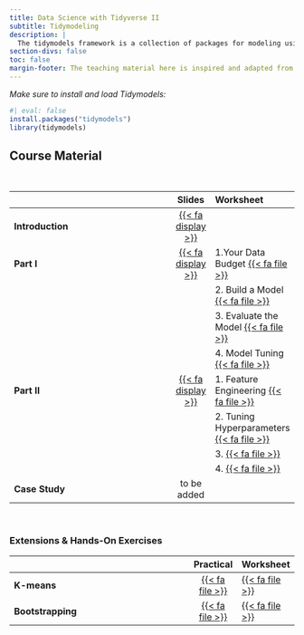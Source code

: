 ```yaml
---
title: Data Science with Tidyverse II
subtitle: Tidymodeling
description: |
  The tidymodels framework is a collection of packages for modeling using tidyverse principles. This course introduces the principles and practices of predictive modeling using this framework in R. Designed for learners with R knowledge, the course emphasizes building, evaluating, and deploying machine learning models in a tidy and reproducible manner. Students will gain hands-on experience with data preprocessing, feature engineering, model tuning, and evaluation, using real-world datasets. The course consists of two parts, one introductory and one more advanced. These parts are combianed with several case studies for more practice.
section-divs: false
toc: false
margin-footer: The teaching material here is inspired and adapted from <https://tidymodels.org> and <https://workshops.tidymodels.org> and licenced under Creative Commons Attribution [CC BY-SA 4.0](https://creativecommons.org/licenses/by-sa/4.0/).
---
```



:::{.highlight}
*Make sure to install and load Tidymodels:*
```r
#| eval: false
install.packages("tidymodels")
library(tidymodels)
```
:::


## Course Material
<br>

|                                                    | Slides  | Worksheet
|----------------------------------------------------|:------:|:---------
| **Introduction** | [{{< fa display >}}](https://termehs.github.io/tidy-II-intro) | 
| **Part I** |   [{{< fa display >}}](https://termehs.github.io/tidy-II-part1)  | 1.Your Data Budget  [{{< fa file >}}](material/1-data-budget.zip) 
| |    | 2. Build a Model [{{< fa file >}}](material/2-what-makes-a-model.zip)
| |    | 3. Evaluate the Model [{{< fa file >}}](material/3-evaluate-model.zip)   
| |    | 4. Model Tuning [{{< fa file >}}](material/4-tuning-models.zip)
| **Part II** |    [{{< fa display >}}](https://termehs.github.io/tidy-II-part2) | 1. Feature Engineering [{{< fa file >}}](material/1-feature-engineering.zip)  |
| |    | 2. Tuning Hyperparameters [{{< fa file >}}](material/2-tuning-hyperparameters.zip)
| |    | 3. [{{< fa file >}}]() 
| |    | 4. [{{< fa file >}}]() 
| **Case Study** |   to be added |
<br>


###   Extensions & Hands-On Exercises 
|                                          | Practical  | Worksheet 
|----------------------------------------------------|:------:|:---------
**K-means** |  [{{< fa file >}}](material/case-studies/k-means.qmd)  | [{{< fa file >}}](material/case-studies/k-means-ws.zip) |
**Bootstrapping** |  [{{< fa file >}}](material/case-studies/bootstrap.qmd)  |  [{{< fa file >}}](material/case-studies/bootstrap-ws.zip)   |

<br><br>


<br><br>




